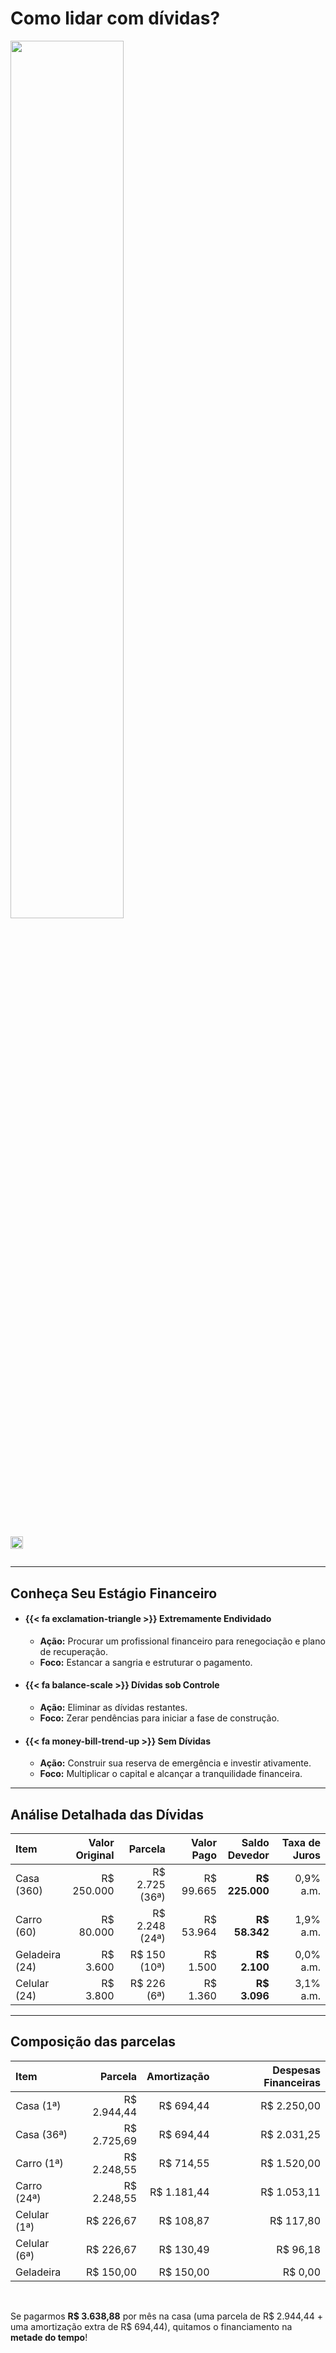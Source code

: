 # Como lidar com dívidas? {#dividas}

::: {.h-center}
![](imagens/dividas2.jpeg){width="60%"}
:::

# {background-image="imagens/economia.webp" background-size="cover" background-color="rgba(0,0,0,0.5)"}

::: {.content-center}
::: {.columns .v-center .h-center}
![](imagens/dividas78.png){width="100%"} 
:::
:::

---

## Conheça Seu Estágio Financeiro

::: {.no-bullets-level-1}
- #### [{{< fa exclamation-triangle >}} Extremamente Endividado]{.red}
  - **Ação:** Procurar um profissional financeiro para renegociação e plano de recuperação.
  - **Foco:** Estancar a sangria e estruturar o pagamento.

- #### [{{< fa balance-scale >}} Dívidas sob Controle]{.blue}
  - **Ação:** Eliminar as dívidas restantes.
  - **Foco:** Zerar pendências para iniciar a fase de construção.

- #### [{{< fa money-bill-trend-up >}} Sem Dívidas]{.green}
  - **Ação:** Construir sua reserva de emergência e investir ativamente.
  - **Foco:** Multiplicar o capital e alcançar a tranquilidade financeira.
:::

---

## Análise Detalhada das Dívidas
::: {style="font-size: 0.55em;"}

| Item | Valor Original | Parcela | Valor Pago | Saldo Devedor | Taxa de Juros |
| :--- | ---: | ---: | ---: | ---: | ---: | 
| Casa (360)| R$ 250.000 | R$ 2.725 (36ª) |  R$ 99.665 | **R$ 225.000** | 0,9% a.m.| 
| Carro (60) | R$ 80.000 | R$ 2.248 (24ª) | R$ 53.964 | **R$ 58.342** | 1,9% a.m.|
| Geladeira (24) | R$ 3.600 | R$ 150 (10ª) | R$ 1.500 | **R$ 2.100** | 0,0% a.m.|
| Celular (24) | R$ 3.800 | R$ 226 (6ª) | R$ 1.360 | **R$ 3.096** | 3,1% a.m.|
:::

---

## Composição das parcelas

::: {.fragment style="font-size: 0.65em;"}

| Item | Parcela | Amortização | Despesas Financeiras | 
| :--- | ---: | ---: | ---: | 
| Casa (1ª) | R$ 2.944,44 | R$ 694,44 | R$ 2.250,00 |
| Casa (36ª) | R$ 2.725,69 | R$ 694,44 | R$ 2.031,25 |
| Carro (1ª) |  R$ 2.248,55 | R$ 714,55 | R$ 1.520,00 |
| Carro (24ª) |  R$ 2.248,55 | R$ 1.181,44 | R$ 1.053,11 |
| Celular (1ª) | R$ 226,67 | R$ 108,87 | R$ 117,80 |
| Celular (6ª) | R$ 226,67 | R$ 130,49 | R$ 96,18 |
| Geladeira | R$ 150,00 | R$ 150,00 | R$ 0,00 |
:::


<br>


::: {.fragment .callout-tip title="Observação Estratégica:"}
Se pagarmos **R$ 3.638,88** por mês na casa (uma parcela de R$ 2.944,44 + uma amortização extra de R$ 694,44), quitamos o financiamento na **metade do tempo**!

:::